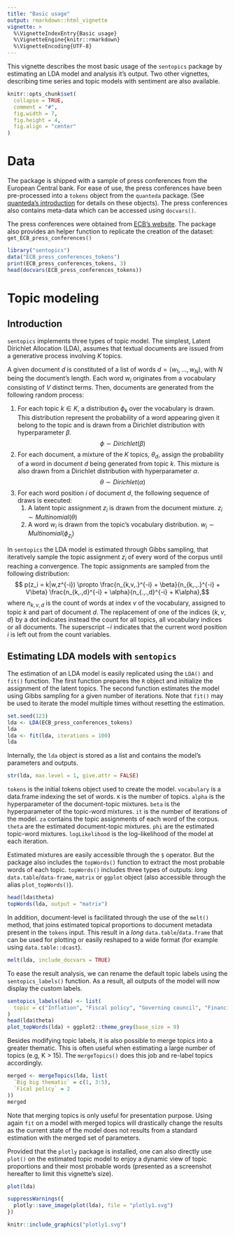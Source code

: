 ```yaml
---
title: "Basic usage"
output: rmarkdown::html_vignette
vignette: >
  %\VignetteIndexEntry{Basic usage}
  %\VignetteEngine{knitr::rmarkdown}
  %\VignetteEncoding{UTF-8}
---
```


This vignette describes the most basic usage of the `sentopics` package by estimating an LDA model and analysis it's output. Two other vignettes, describing time series and topic models with sentiment are also available.

```r
knitr::opts_chunk$set(
  collapse = TRUE,
  comment = "#",
  fig.width = 7,
  fig.height = 4,
  fig.align = "center"
)
```

# Data

The package is shipped with a sample of press conferences from the European Central bank. For ease of use, the press conferences have been pre-processed into a `tokens` object from the `quanteda` package. (See [quanteda's introduction](https://quanteda.io/articles/quickstart.html#tokenizing-texts-1) for details on these objects). The press conferences also contains meta-data which can be accessed using `docvars()`.

The press conferences were obtained from [ECB's website](https://www.ecb.europa.eu/press/key/html/index.en.html). The package also provides an helper function to replicate the creation of the dataset: `get_ECB_press_conferences()`

```r
library("sentopics")
data("ECB_press_conferences_tokens")
print(ECB_press_conferences_tokens, 3)
head(docvars(ECB_press_conferences_tokens))
```
# Topic modeling

## Introduction

`sentopics` implements three types of topic model. The simplest, Latent Dirichlet Allocation (LDA), assumes that textual documents are issued from a generative process involving $K$ topics.

A given document $d$ is constituted of a list of words $d = (w_1, \dots, w_N)$, with $N$ being the document's length. Each word $w_i$ originates from a vocabulary consisting of $V$ distinct terms. Then, documents are generated from the following random process:

1. For each topic $k \in K$, a distribution $\phi_k$ over the vocabulary is drawn. This distribution represent the probability of a word appearing given it belong to the topic and is drawn from a Dirichlet distribution with hyperparameter $\beta$. $$\phi \sim Dirichlet(\beta)$$
2. For each document, a mixture of the $K$ topics,  $\theta_d$, assign the probability of a word in document $d$ being generated from topic $k$. This mixture is also drawn from a Dirichlet distribution with hyperparameter $\alpha$. $$\theta \sim Dirichlet(\alpha)$$
3. For each word position $i$ of document $d$, the following sequence of draws is executed:
    1. A latent topic assignment $z_i$ is drawn from the document mixture. $z_i \sim Multinomial(\theta)$
    2. A word $w_i$ is drawn from the topic's vocabulary distribution. $w_i \sim Multinomial(\phi_{z_i})$
  
In `sentopics` the LDA model is estimated through Gibbs sampling, that iteratively sample the topic assignment $z_i$ of every word of the corpus until reaching a convergence. The topic assignments are sampled from the following distribution: $$ p(z_i = k|w,z^{-i}) \propto
\frac{n_{k,v,.}^{-i} + \beta}{n_{k,.,.}^{-i} + V\beta}
\frac{n_{k,.,d}^{-i} + \alpha}{n_{.,.,d}^{-i} + K\alpha},$$ where $n_{k,v,d}$ is the count of words at index $v$ of the vocabulary, assigned to topic $k$ and part of document $d$. The replacement of one of the indices $\{k,v,d\}$ by a dot indicates instead the count for all topics, all vocabulary indices or all documents. The superscript $-i$ indicates that the current word position $i$ is left out from the count variables.

## Estimating LDA models with `sentopics`

The estimation of an LDA model is easily replicated using the `LDA()` and `fit()` function. The first function prepares the `R` object and initialize the assignment of the latent topics. The second function estimates the model using Gibbs sampling for a given number of iterations. Note that `fit()` may be used to iterate the model multiple times without resetting the estimation.

```r
set.seed(123)
lda <- LDA(ECB_press_conferences_tokens)
lda
lda <- fit(lda, iterations = 100)
lda
```

Internally, the `lda` object is stored as a list and contains the model's parameters and outputs.

```r
str(lda, max.level = 1, give.attr = FALSE)
```
`tokens` is the initial tokens object used to create the model. `vocabulary` is a data.frame indexing the set of words. `K` is the number of topics. `alpha` is the hyperparameter of the document-topic mixtures. `beta` is the hyperparameter of the topic-word mixtures. `it` is the number of iterations of the model. `za` contains the topic assignments of each word of the corpus. `theta` are the estimated document-topic mixtures. `phi` are the estimated topic-word mixtures. `logLikelihood` is the log-likelihood of the model at each iteration.

Estimated mixtures are easily accessible through the `$` operator. But the package also includes the `topWords()` function to extract the most probable words of each topic. `topWords()` includes three types of outputs: *long* `data.table`/`data-frame`, `matrix` or `ggplot` object (also accessible through the alias `plot_topWords()`).

```r
head(lda$theta)
topWords(lda, output = "matrix")
```

In addition, document-level is facilitated through the use of the `melt()` method, that joins estimated topical proportions to document metadata present in the `tokens` input. This result in a *long* `data.table`/`data.frame` that can be used for plotting or easily reshaped to a wide format (for example using `data.table::dcast`).
```r
melt(lda, include_docvars = TRUE)
```


To ease the result analysis, we can rename the default topic labels using the `sentopics_labels()` function. As a result, all outputs of the model will now display the custom labels.

```r
sentopics_labels(lda) <- list(
  topic = c("Inflation", "Fiscal policy", "Governing council", "Financial sector", "Uncertainty")
)
head(lda$theta)
plot_topWords(lda) + ggplot2::theme_grey(base_size = 9)
```


Besides modifying topic labels, it is also possible to merge topics into a greater thematic. This is often useful when estimating a large number of topics (e.g, K > 15). The `mergeTopics()` does this job and re-label topics accordingly.

```r
merged <- mergeTopics(lda, list(
  `Big big thematic` = c(1, 3:5),
  `Fical policy` = 2
))
merged
```

Note that merging topics is only useful for presentation purpose. Using again `fit` on a model with merged topics will drastically change the results as the current state of the model does not results from a standard estimation with the merged set of parameters.

Provided that the `plotly` package is installed, one can also directly use `plot()` on the estimated topic model to enjoy a dynamic view of topic proportions and their most probable words (presented as a screenshot hereafter to limit this vignette's size).

```r
plot(lda)
```

```r
suppressWarnings({
  plotly::save_image(plot(lda), file = "plotly1.svg")
})
```

```r
knitr::include_graphics("plotly1.svg")
```


